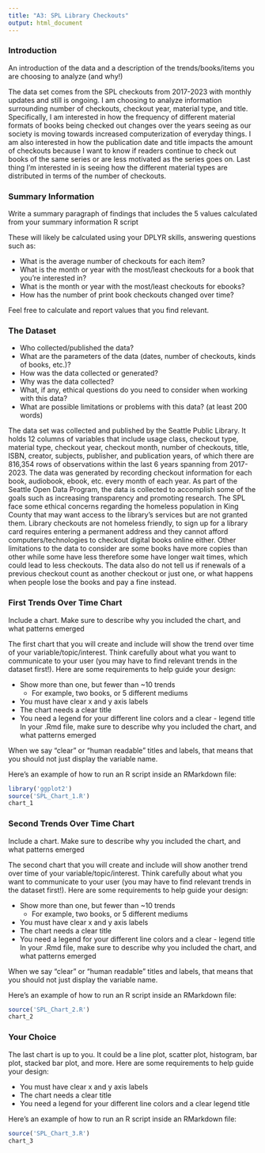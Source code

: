 ```yaml
---
title: "A3: SPL Library Checkouts"
output: html_document
---
```


### Introduction

An introduction of the data and a description of the trends/books/items you are choosing to analyze (and why!)

The data set comes from the SPL checkouts from 2017-2023 with monthly updates and still is ongoing. I am choosing to analyze information surrounding number of checkouts, checkout year, material type, and title. Specifically, I am interested in how the frequency of different material formats of books being checked out changes over the years seeing as our society is moving towards increased computerization of everyday things. I am also interested in how the publication date and title impacts the amount of checkouts because I want to know if readers continue to check out books of the same series or are less motivated as the series goes on. Last thing I'm interested in is seeing how the different material types are distributed in terms of the number of checkouts.

### Summary Information

Write a summary paragraph of findings that includes the 5 values calculated from your summary information R script

These will likely be calculated using your DPLYR skills, answering questions such as:

-   What is the average number of checkouts for each item?
-   What is the month or year with the most/least checkouts for a book that you're interested in?
-   What is the month or year with the most/least checkouts for ebooks?
-   How has the number of print book checkouts changed over time?

Feel free to calculate and report values that you find relevant.

### The Dataset

-   Who collected/published the data?\
-   What are the parameters of the data (dates, number of checkouts, kinds of books, etc.)?
-   How was the data collected or generated?\
-   Why was the data collected?\
-   What, if any, ethical questions do you need to consider when working with this data?\
-   What are possible limitations or problems with this data? (at least 200 words)

The data set was collected and published by the Seattle Public Library. It holds 12 columns of variables that include usage class, checkout type, material type, checkout year, checkout month, number of checkouts, title, ISBN, creator, subjects, publisher, and publication years, of which there are 816,354 rows of observations within the last 6 years spanning from 2017-2023. The data was generated by recording checkout information for each book, audiobook, ebook, etc. every month of each year. As part of the Seattle Open Data Program, the data is collected to accomplish some of the goals such as increasing transparency and promoting research. The SPL face some ethical concerns regarding the homeless population in King County that may want access to the library's services but are not granted them. Library checkouts are not homeless friendly, to sign up for a library card requires entering a permanent address and they cannot afford computers/technologies to checkout digital books online either. Other limitations to the data to consider are some books have more copies than other while some have less therefore some have longer wait times, which could lead to less checkouts. The data also do not tell us if renewals of a previous checkout count as another checkout or just one, or what happens when people lose the books and pay a fine instead.

### First Trends Over Time Chart

Include a chart. Make sure to describe why you included the chart, and what patterns emerged

The first chart that you will create and include will show the trend over time of your variable/topic/interest. Think carefully about what you want to communicate to your user (you may have to find relevant trends in the dataset first!). Here are some requirements to help guide your design:

-   Show more than one, but fewer than \~10 trends
    -   For example, two books, or 5 different mediums
-   You must have clear x and y axis labels
-   The chart needs a clear title 
-   You need a legend for your different line colors and a clear - legend title In your .Rmd file, make sure to describe why you included the chart, and what patterns emerged

When we say "clear" or "human readable" titles and labels, that means that you should not just display the variable name.

Here's an example of how to run an R script inside an RMarkdown file:

```r
library('ggplot2')
source('SPL_Chart_1.R')
chart_1

```

### Second Trends Over Time Chart

Include a chart. Make sure to describe why you included the chart, and what patterns emerged

The second chart that you will create and include will show another trend over time of your variable/topic/interest. Think carefully about what you want to communicate to your user (you may have to find relevant trends in the dataset first!). Here are some requirements to help guide your design:

-   Show more than one, but fewer than \~10 trends
    -   For example, two books, or 5 different mediums
-   You must have clear x and y axis labels
-   The chart needs a clear title 
-   You need a legend for your different line colors and a clear - legend title In your .Rmd file, make sure to describe why you included the chart, and what patterns emerged

When we say "clear" or "human readable" titles and labels, that means that you should not just display the variable name.

Here's an example of how to run an R script inside an RMarkdown file:

```r
source('SPL_Chart_2.R')
chart_2

```

### Your Choice

The last chart is up to you. It could be a line plot, scatter plot, histogram, bar plot, stacked bar plot, and more. Here are some requirements to help guide your design:

-   You must have clear x and y axis labels
-   The chart needs a clear title 
-   You need a legend for your different line colors and a clear legend title

Here's an example of how to run an R script inside an RMarkdown file:

```r
source('SPL_Chart_3.R')
chart_3

```
